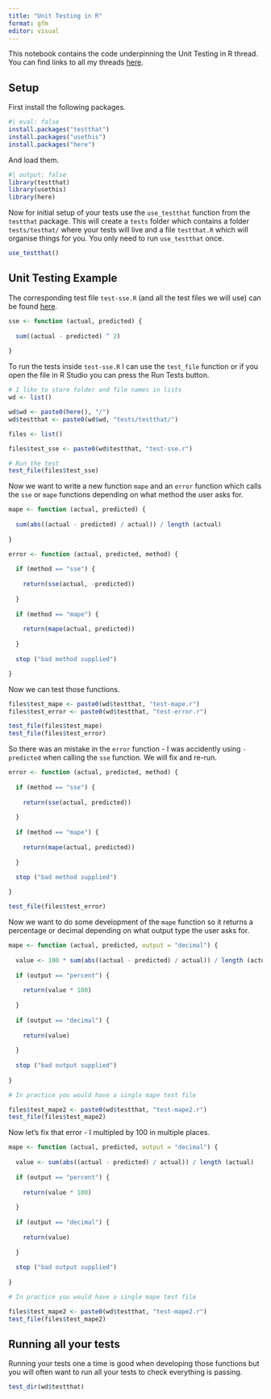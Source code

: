 ```yaml
---
title: "Unit Testing in R"
format: gfm
editor: visual
---
```


This notebook contains the code underpinning the Unit Testing in R thread. You can find links to all my threads [here](twitter.com/neilgcurrie).

## Setup

First install the following packages.

```r
#| eval: false
install.packages("testthat")
install.packages("usethis")
install.packages("here")
```
And load them. 

```r
#| output: false
library(testthat)
library(usethis)
library(here)
```

Now for initial setup of your tests use the `use_testthat` function from the `testthat` package. This will create a `tests` folder which contains a folder `tests/testhat/` where your tests will live and a file `testthat.R` which will organise things for you. You only need to run `use_testthat` once.

```r
use_testthat()
```

## Unit Testing Example

The corresponding test file `test-sse.R` (and all the test files we will use) can be found [here](https://github.com/neilcuz/threads/tree/master/tests/testthat).

```r
sse <- function (actual, predicted) {
  
  sum((actual - predicted) ^ 2)
  
}
```

To run the tests inside `test-sse.R` I can use the `test_file` function or if you open the file in R Studio you can press the Run Tests button.

```r
# I like to store folder and file names in lists
wd <- list()

wd$wd <- paste0(here(), "/")
wd$testthat <- paste0(wd$wd, "tests/testthat/")

files <- list()

files$test_sse <- paste0(wd$testthat, "test-sse.r")

# Run the test
test_file(files$test_sse)
```
Now we want to write a new function `mape` and an `error` function which calls the `sse` or `mape` functions depending on what method the user asks for.

```r
mape <- function (actual, predicted) {
  
  sum(abs((actual - predicted) / actual)) / length (actual)
  
}

error <- function (actual, predicted, method) {
  
  if (method == "sse") {
    
    return(sse(actual, -predicted))
    
  }
  
  if (method == "mape") {
    
    return(mape(actual, predicted))
    
  }
  
  stop ("bad method supplied")

}
```

Now we can test those functions.

```r
files$test_mape <- paste0(wd$testthat, "test-mape.r")
files$test_error <- paste0(wd$testthat, "test-error.r")

test_file(files$test_mape)
test_file(files$test_error)
```
So there was an mistake in the `error` function - I was accidently using `-predicted` when calling the `sse` function. We will fix and re-run.

```r
error <- function (actual, predicted, method) {
  
  if (method == "sse") {
    
    return(sse(actual, predicted))
    
  }
  
  if (method == "mape") {
    
    return(mape(actual, predicted))
    
  }
  
  stop ("bad method supplied")

}

test_file(files$test_error)
```
Now we want to do some development of the `mape` function so it returns a percentage or decimal depending on what output type the user asks for.

```r
mape <- function (actual, predicted, output = "decimal") {
  
  value <- 100 * sum(abs((actual - predicted) / actual)) / length (actual)
  
  if (output == "percent") {
    
    return(value * 100)
    
  }
    
  if (output == "decimal") {
    
    return(value)
    
  }
    
  stop ("bad output supplied")
  
}

# In practice you would have a single mape test file

files$test_mape2 <- paste0(wd$testthat, "test-mape2.r")
test_file(files$test_mape2)
```

Now let's fix that error - I multipled by 100 in multiple places.

```r
mape <- function (actual, predicted, output = "decimal") {
  
  value <- sum(abs((actual - predicted) / actual)) / length (actual)
  
  if (output == "percent") {
    
    return(value * 100)
    
  }
    
  if (output == "decimal") {
    
    return(value)
    
  }
    
  stop ("bad output supplied")
  
}

# In practice you would have a single mape test file

files$test_mape2 <- paste0(wd$testthat, "test-mape2.r")
test_file(files$test_mape2)
```
## Running all your tests

Running your tests one a time is good when developing those functions but you will often want to run all your tests to check everything is passing.

```r
test_dir(wd$testthat)
```

